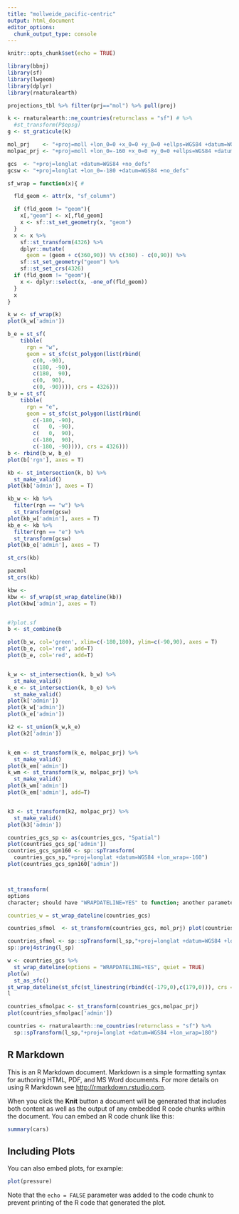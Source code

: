 ```yaml
---
title: "mollweide_pacific-centric"
output: html_document
editor_options: 
  chunk_output_type: console
---
```


```r
knitr::opts_chunk$set(echo = TRUE)

library(bbnj)
library(sf)
library(lwgeom)
library(dplyr)
library(rnaturalearth)

projections_tbl %>% filter(prj=="mol") %>% pull(proj)

k <- rnaturalearth::ne_countries(returnclass = "sf") # %>%
  #st_transform(P$epsg)
g <- st_graticule(k)

mol_prj    <- "+proj=moll +lon_0=0 +x_0=0 +y_0=0 +ellps=WGS84 +datum=WGS84 +units=m +no_defs"
molpac_prj <- "+proj=moll +lon_0=-160 +x_0=0 +y_0=0 +ellps=WGS84 +datum=WGS84 +units=m +no_defs"

gcs  <- "+proj=longlat +datum=WGS84 +no_defs"
gcsw <- "+proj=longlat +lon_0=-180 +datum=WGS84 +no_defs"

sf_wrap = function(x){ #

  fld_geom <- attr(x, "sf_column")

  if (fld_geom != "geom"){
    x[,"geom"] <- x[,fld_geom]
    x <- sf::st_set_geometry(x, "geom")
  }
  x <- x %>%
    sf::st_transform(4326) %>%
    dplyr::mutate(
      geom = (geom + c(360,90)) %% c(360) - c(0,90)) %>%
    sf::st_set_geometry("geom") %>%
    sf::st_set_crs(4326)
  if (fld_geom != "geom"){
    x <- dplyr::select(x, -one_of(fld_geom))
  }
  x
}

k_w <- sf_wrap(k)
plot(k_w['admin'])

b_e = st_sf(
    tibble(
      rgn = "w",
      geom = st_sfc(st_polygon(list(rbind(
        c(0, -90),
        c(180, -90),
        c(180,  90),
        c(0,  90),
        c(0, -90)))), crs = 4326)))
b_w = st_sf(
    tibble(
      rgn = "e",
      geom = st_sfc(st_polygon(list(rbind(
        c(-180, -90),
        c(   0, -90),
        c(   0,  90),
        c(-180,  90),
        c(-180, -90)))), crs = 4326)))
b <- rbind(b_w, b_e)
plot(b['rgn'], axes = T)

kb <- st_intersection(k, b) %>% 
  st_make_valid()
plot(kb['admin'], axes = T)

kb_w <- kb %>% 
  filter(rgn == "w") %>% 
  st_transform(gcsw)
plot(kb_w['admin'], axes = T)
kb_e <- kb %>% 
  filter(rgn == "e") %>% 
  st_transform(gcsw)
plot(kb_e['admin'], axes = T)

st_crs(kb)

pacmol
st_crs(kb)

kbw <- 
kbw <- sf_wrap(st_wrap_dateline(kb))
plot(kbw['admin'], axes = T)


#?plot.sf
b <- st_combine(b

plot(b_w, col='green', xlim=c(-180,180), ylim=c(-90,90), axes = T)
plot(b_e, col='red', add=T)
plot(b_e, col='red', add=T)


k_w <- st_intersection(k, b_w) %>% 
  st_make_valid()
k_e <- st_intersection(k, b_e) %>% 
  st_make_valid()
plot(k['admin'])
plot(k_w['admin'])
plot(k_e['admin'])

k2 <- st_union(k_w,k_e)
plot(k2['admin'])


k_em <- st_transform(k_e, molpac_prj) %>% 
  st_make_valid()
plot(k_em['admin'])
k_wm <- st_transform(k_w, molpac_prj) %>% 
  st_make_valid()
plot(k_wm['admin'])
plot(k_em['admin'], add=T)


k3 <- st_transform(k2, molpac_prj) %>% 
  st_make_valid()
plot(k3['admin'])

countries_gcs_sp <- as(countries_gcs, "Spatial")
plot(countries_gcs_sp['admin'])
countries_gcs_spn160 <- sp::spTransform(
  countries_gcs_sp,"+proj=longlat +datum=WGS84 +lon_wrap=-160")
plot(countries_gcs_spn160['admin'])



st_transform(
options	
character; should have "WRAPDATELINE=YES" to function; another parameter that is used is "DATELINEOFFSET=10" (where 10 is the default value)

countries_w = st_wrap_dateline(countries_gcs)

countries_sfmol  <- st_transform(countries_gcs, mol_prj) plot(countries_sfmol['admin'])

countries_sfmol <- sp::spTransform(l_sp,"+proj=longlat +datum=WGS84 +lon_wrap=-160")
sp::proj4string(l_sp)

w <- countries_gcs %>% 
  st_wrap_dateline(options = "WRAPDATELINE=YES", quiet = TRUE)
plot(w)
  st_as_sfc()
st_wrap_dateline(st_sfc(st_linestring(rbind(c(-179,0),c(179,0))), crs = 4326))
l

countries_sfmolpac <- st_transform(countries_gcs,molpac_prj)
plot(countries_sfmolpac['admin'])

countries <- rnaturalearth::ne_countries(returnclass = "sf") %>%
  sp::spTransform(l_sp,"+proj=longlat +datum=WGS84 +lon_wrap=180")

```

## R Markdown

This is an R Markdown document. Markdown is a simple formatting syntax for authoring HTML, PDF, and MS Word documents. For more details on using R Markdown see <http://rmarkdown.rstudio.com>.

When you click the **Knit** button a document will be generated that includes both content as well as the output of any embedded R code chunks within the document. You can embed an R code chunk like this:

```r
summary(cars)
```

## Including Plots

You can also embed plots, for example:

```r
plot(pressure)
```

Note that the `echo = FALSE` parameter was added to the code chunk to prevent printing of the R code that generated the plot.
